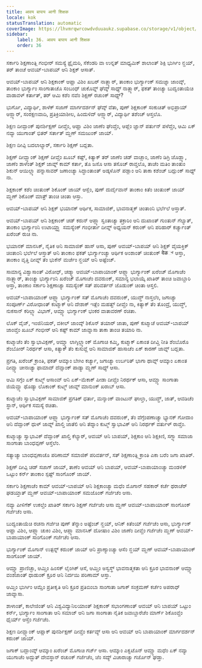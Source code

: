 ```yaml
---
title: आवय बापाय आनी शिक्षक
locale: kok
statusTranslation: automatic
coverImage: https://lhvmrqwrcowdvduuaukz.supabase.co/storage/v1/object/public/strapi-uploads/small_cover-educacion-fundamental.webp-2d51a7828a2b1309555be27f7e2a61a0.webp
sidebar:
    label: 36. आवय बापाय आनी शिक्षक
    order: 36
---
```

ಸರ್ಕಾರಿ ಶಿಕ್ಷಣಾಂತ್ಲಿ ಗಂಭೀರ್ ಸಮಸ್ಯೆ ಪ್ರೈಮರಿ, ಸೆಕೆಂಡರಿ ವಾ ಉನ್ನತ್ ಮಾಧ್ಯಮಿಕ್ ಶಾಲಾಂತ್ ಶಿಕ್ಪಿ ಭುರ್ಗಿಂ ನ್ಹಯ್, ತರ್ ತಾಂಚೆ ಆವಯ್-ಬಾಪಯ್ ಆನಿ ಶಿಕ್ಷಕ್ ಆಸಾತ್.

ಆವಯ್-ಬಾಪಯ್ ಆನಿ ಶಿಕ್ಷಕಾಂಕ್ ಆಪ್ಣಾ ವಿಶಿಂ ಖಬರ್ ನಾತ್ಲ್ಯಾರ್, ತಾಂಕಾಂ ಭುರ್ಗ್ಯಾಂಕ್ ಸಮಜ್ನಾ ಜಾಂವ್ಕ್, ತಾಂಕಾಂ ಭುರ್ಗ್ಯಾಂ ಸಾಂಗಾತಾಚೊ ಸಂಬಂಧ್ ಚುಕೊವ್ನ್ ಘೆವ್ಕ್ ಸಾಧ್ಯ್ ನಾತ್ಲ್ಯಾರ್, ಫಕತ್ ತಾಂಚ್ಯಾ ಬುದ್ವಂತಾಯೆಚಿ ವಾಡಾವಳ್ ಕರ್ತಾತ್, ತರ್ ಆಮಿ ಕಶೆಂ ನವೆಂ ಶಿಕ್ಷಣ್ ರಚುಂಕ್ ಸಾಧ್ಯ್?

ಭುರ್ಗೊ, ವಿದ್ಯಾರ್ಥಿ, ಶಾಳೆಕ್ ಸಜಾಗ್ ಮಾರ್ಗದರ್ಶನ್ ಘೆವ್ಕ್ ವೆತಾ, ಪುಣ್ ಶಿಕ್ಷಕಾಂಕ್ ಸಂಕುಚಿತ್ ಅಭಿಪ್ರಾಯ್ ಆಸ್ಲ್ಯಾರ್, ಸಂರಕ್ಷಣವಾದಿ, ಪ್ರತಿಕ್ರಿಯಾಶೀಲ, ಹಿಂದುಳಿದ್ ಆಸ್ಲ್ಯಾರ್, ವಿದ್ಯಾರ್ಥಿ ತಶೆಂಚ್ ಆಸ್ತಲೊ.

ಶಿಕ್ಷಣ ದೀವ್ಪಾಂಕ್ ಪುನರ್ಶಿಕ್ಷಣ್ ದೀವ್ಚೆಂ, ಆಪ್ಣಾ ವಿಶಿಂ ಜಾಣೆಂ ಘೆಂವ್ಚೆಂ, ಆಪ್ಲೆಂ ಜ್ಞಾನ್ ಪರ್ತುನ್ ಪಳೆವ್ಚೆಂ, ಆಮಿ ಏಕ್ ನವ್ಯಾ ಯುಗಾಂತ್ ಭಿತರ್ ಸರ್ತಾತ್ ಮ್ಹಣ್ ಸಮಜುಂಕ್ ಜಾಯ್.

ಶಿಕ್ಷಣ ದೀವ್ಪಿ ಬದಲಾಲ್ಯಾರ್, ಸರ್ಕಾರಿ ಶಿಕ್ಷಣ್ ಬದ್ಲತಾ.

ಶಿಕ್ಷಣ್ ದೀವ್ಪ್ಯಾಂಕ್ ಶಿಕ್ಷಣ್ ದೀವ್ಚೆಂ ಖೂಬ್ ಕಷ್ಟ್, ಕಿತ್ಯಾಕ್ ತರ್ ಜಾಣೆಂ ಚಡ್ ವಾಚ್ಲಾಂ, ಜಾಣೆಂ ಡಿಗ್ರಿ ಜೊಡ್ಲ್ಯಾ, ಜಾಣೆಂ ಶಾಳೆಂತ್ ಶಿಕ್ಷಕ್ ಜಾವ್ನ್ ಕಾಮ್ ಕರ್ತಾ, ತೊ ಜಸೊ ಆಸಾ ತಸೊಚ್ ರಾವ್ತಲೊ, ತಾಚೆಂ ಮತಿಂ ತಾಂತುಂ ಶಿಕುನ್ ಆಯಿಲ್ಲ್ಯಾ ಪನ್ನಾಸಾವರ್ ಜಣಾಂಚ್ಯಾ ಸಿದ್ಧಾಂತಾಂತ್ ಅಡ್ಕಳೊನ್ ಪಡ್ಲಾಂ ಆನಿ ತಾಕಾ ಕಶೆಂಚ್ ಬದ್ಲುಂಕ್ ಸಾಧ್ಯ್ ನಾ.

ಶಿಕ್ಷಕಾಂಕ್ ಕಶೆಂ ಚಿಂತುಂಕ್ ಶಿಕೊಂಕ್ ಜಾಯ್ ಆಸ್ಲೆಂ, ಪುಣ್ ದುರ್ದೈವಾನ್ ತಾಂಕಾಂ ಕಿತೆಂ ಚಿಂತುಂಕ್ ಜಾಯ್ ಮ್ಹಣ್ ಶಿಕೊಂಕ್ ಮಾತ್ರ್ ತಾಂಚಿ ಚಿಂತಾ ಆಸ್ತಾ.

ಆವಯ್-ಬಾಪಯ್ ಆನಿ ಶಿಕ್ಷಕ್ ಭಯಾನಕ್ ಆರ್ಥಿಕ, ಸಾಮಾಜಿಕ್, ಭಾವನಾತ್ಮಕ್ ಚಿಂತಾಂನಿ ಭರ್ಲೆಲೆ ಆಸ್ತಾತ್.

ಆವಯ್-ಬಾಪಯ್ ಆನಿ ಶಿಕ್ಷಕಾಂಕ್ ಚಡ್ ಕರುನ್ ಆಪ್ಲ್ಯಾ ಸ್ವಂತಾಚ್ಯಾ ತಕ್ರಾರಿಂ ಆನಿ ದುಖಾಂತ್ ಗುಂತುನ್ ಗೆಲ್ಯಾತ್, ತಾಂಕಾಂ ಭುರ್ಗ್ಯಾಂನಿ ಉಟಾಯ್ಲ್ಲ್ಯಾ ಸಮಸ್ಯೆಂಕ್ ಗಂಭೀರ್ತಾ ದೀವ್ನ್ ಅಧ್ಯಯನ್ ಕರುಂಕ್ ಆನಿ ಪರಿಹಾರ್ ಕರ್ಚ್ಯಾಂತ್ ಖರೆಂಚ್ ರುಚಿ ನಾ.

ಭಯಾನಕ್ ಮಾನಸಿಕ್, ನೈತಿಕ ಆನಿ ಸಾಮಾಜಿಕ್ ಹಾಸ್ ಆಸಾ, ಪುಣ್ ಆವಯ್-ಬಾಪಯ್ ಆನಿ ಶಿಕ್ಷಕ್ ವೈಯಕ್ತಿಕ್ ಚಿಂತಾಂನಿ ಭರ್ಲೆಲೆ ಆಸ್ತಾತ್ ಆನಿ ತಾಂಕಾಂ ಫಕತ್ ಭುರ್ಗ್ಯಾಂಚ್ಯಾ ಆರ್ಥಿಕ ಅಂಶಾಂತ್ ಚಿಂತುಂಕ್ वेळ್ ಆಸ್ತಾ, ತಾಂಕಾಂ ವೃತ್ತಿ ದೀವ್ನ್ ತೆಂ ಭುಕೆನ್ ಮರ್ಚೆಂ ನ್ಹಯ್ ಆನಿ ಅಷ್ಟೆಂಚ್.

ಸಾಮಾನ್ಯ ವಿಶ್ವಾಸಾಂತ್ ವಿರೋಧ್, ಚಡ್ಶ್ಯಾ ಆವಯ್-ಬಾಪಾಯಾಂಕ್ ಆಪ್ಲ್ಯಾ ಭುರ್ಗ್ಯಾಂಕ್ ಖರೆಂಚ್ ಮೊಗಾಚೆಂ ನಾತ್ಲ್ಯಾರ್, ತಾಂಚ್ಯಾ ಭುರ್ಗ್ಯಾಂನಿ ಖರೆಂಚ್ ಮೊಗಾಚೆಂ ದವರುಂಕ್, ಸಮಾನ್ಯ ಭಲಾಯ್ಕೆ ಖಾತಿರ್ ತಾಂಚಿ ಜವಾಬ್ದಾರಿ ಆಸ್ತಾ, ತಾಂಕಾಂ ಸರ್ಕಾರಿ ಶಿಕ್ಷಣಾಚ್ಯಾ ಸಮಸ್ಯೆಂಕ್ ಸತ್ ಪರಿವರ್ತನ್ ಜೊಡುಂಕ್ ಚಿಂತಾ ಆಸ್ತಲಿ.

ಆವಯ್-ಬಾಪಾಯಾಂಕ್ ಆಪ್ಲ್ಯಾ ಭುರ್ಗ್ಯಾಂಕ್ ಸತ್ ಮೊಗಾಚೆಂ ದವರುಂಕ್, ಯುದ್ಧ್ ನಾಸ್ತಲೆಂ, ಜಗಾಚ್ಯಾ ಸಂಪೂರ್ಣ್ ವಿರೋಧಾಂತ್ ಕುಟ್ಮಾಕ್ ಆನಿ ದೇಶಾಕ್ ಇತ್ಲೆಂ ಮಹತ್ವ್ ದೀವ್ಚೆಂ ನಾ, ಕಿತ್ಯಾಕ್ ತೆಂ ತೊಂದ್ರೆ, ಯುದ್ಧ್, ನುಕಸಾನ್ ಕರಿಲ್ಲ್ಯಾ ವಿಭಾಗ್, ಆಮ್ಚ್ಯಾ ಭುರ್ಗ್ಯಾಂಕ್ ಭಂಕರ ವಾತಾವರಣ್ ರಚಿತಾ.

ಲೊಕ್ ವೈಜ್, ಇಂಜಿನಿಯರ್, ವಕೀಲ್ ಜಾಂವ್ಕ್ ಶಿಕೊನ್ ತಯಾರ್ ಜಾತಾ, ಪುಣ್ ಕುಟ್ಮಾಚೆ ಆವಯ್-ಬಾಪಯ್ ಜಾಂವ್ಚೆಂ ಖೂಬ್ ಗಂಭೀರ್ ಆನಿ ಕಷ್ಟ್ ಕಾಮ್ ಜಾವ್ನಾಸಾ ತಾಕಾ ತಾಂಚಿ ತಯಾರಿ ನಾ.

ಕುಟ್ಮಾಚೆಂ ತೆಂ ಸ್ವಾಭಾವಿಕ್ಪಣ್, ಆಮ್ಚ್ಯಾ ಲಾಗ್ಶಿಲ್ಲ್ಯಾಂಕ್ ಮೊಗಾಚಿ ಕಮ್ಮಿ, ಕುಟ್ಮಾಕ್ ಏಕಾಂತ ದೀವ್ಚಿ ನೀತಿ ಶೆಂಬೊರೊ ಶೆಂಬೋರ್ ನಿರರ್ಥಕ್ ಆಸಾ, ಕಿತ್ಯಾಕ್ ತೆಂ ಕುಸುವ್ಣೆ ಆನಿ ಸಾಮಾಜಿಕ್ ಹಾಸಾಚೆಂ ಏಕ್ ಕಾರಣ್ ಜಾವ್ನ್ ಬದ್ಲತಾ.

ಪ್ರಗತಿ, ಖರೆಂಚ್ ಕ್ರಾಂತಿ, ಫಕತ್ ಆಮ್ಕಾಂ ಬೇಗಿಂ ಕರ್ಚ್ಯಾ, ಜಗಾಚ್ಯಾ ಉರ್ಬರಿತ್ ಭಾಗಾ ಥಾವ್ನ್ ಆಮ್ಕಾಂ ಏಕಾಂತ ದೀವ್ಚ್ಯಾ ಚೀನಾಚ್ಯಾ ಫಾಮಾದ್ ದೆವ್ಸಾಂಕ್ ಪಾಡ್ಯಾ ಮ್ಹಣ್ ಸಾಧ್ಯ್ ಆಸಾ.

ಆಮಿ ಸಗ್ಳೆಂ ಏಕ್ ಕುಟ್ಮ್ ಆಸಾಂವ್ ಆನಿ ಏಕ್-ಮೆಕಾಕ್ ಪೀಡಾ ದೀವ್ಚೆಂ ನಿರರ್ಥಕ್ ಆಸಾ, ಆಮ್ಚ್ಯಾ ಸಾಂಗಾತಾ ಜಿಯೆವ್ಚ್ಯಾ ಥೊಡ್ಯಾ ಲೊಕಾಂಕ್ ಕುಟ್ಮ್ ಜಾವ್ನ್ ಮಾನುಂಕ್ ಖರಾಬ್ ಆಸಾ.

ಕುಟ್ಮಾಚೆಂ ಸ್ವಾಭಾವಿಕ್ಪಣ್ ಸಾಮಾಜಿಕ್ ಪ್ರಗತಿಕ್ ಧರ್ತಾ, ಮನ್ಶಾಂಕ್ ವಾಂಟುನ್ ಘಾಲ್ತಾ, ಯುದ್ಧ್, ಜಾತ್, ಆವಡಿಚೆಂ ಸ್ಥಾನ್, ಆರ್ಥಿಕ ಸಮಸ್ಯೆ ರಚಿತಾ.

ಆವಯ್-ಬಾಪಾಯಾಂಕ್ ಆಪ್ಲ್ಯಾ ಭುರ್ಗ್ಯಾಂಕ್ ಸತ್ ಮೊಗಾಚೆಂ ದವರುಂಕ್, ತೆಂ ವೆಗ್ಳೆಂಪಣಾಚ್ಯಾ ಭ್ಯಾನಕ್ ಗೋದಾಂ ಆನಿ ದೆವ್ಸಾಂಕ್ ಧುಳ್ ಜಾವ್ನ್ ಖಾಲ್ತಿ ಜಾತೆಲಿ ಆನಿ ತೆದ್ನಾಂ ಕುಟ್ಮ್ ಸ್ವಾಭಾವಿಕ್ ಆನಿ ನಿರರ್ಥಕ್ ವರ್ತುಳ್ ರಾವ್ಚೆಂ.

ಕುಟ್ಮಾಚ್ಯಾ ಸ್ವಾಭಾವಿಕ್ ದೆವ್ಸಾಂಕ್ ಖಾಲ್ತಿ ಕೆಲ್ಯಾರ್, ಆವಯ್ ಆನಿ ಬಾಪಯ್, ಶಿಕ್ಷಕಾಂ ಆನಿ ಶಿಕ್ಷಕಿಣಿ, ಸಗ್ಳ್ಯಾ ಸಮಾಜಾ ಸಾಂಗಾತಾ ಬಾಂಧವ್ಪಣ್ ಆಸ್ತೆಲೆಂ.

ಸತ್ಯಾಚ್ಯಾ ಬಾಂಧವ್ಪಣಾಚೊ ಪರಿಣಾಮ್ ಸಮಾಜಿಕ್ ಪರಿವರ್ತನ್, ಸತ್ ಶಿಕ್ಷಣಾಂತ್ಲಿ ಕ್ರಾಂತಿ ಎಕಾ ಬರೆಂ ಜಗಾ ಖಾತಿರ್.

ಶಿಕ್ಷಣ್ ದೀವ್ಪಿ ಚಡ್ ಸಜಾಗ್ ಜಾಯ್, ತಾಣೆಂ ಆವಯ್ ಆನಿ ಬಾಪಯ್, ಆವಯ್-ಬಾಪಾಯಾಂಚ್ಯಾ ಮಂಡಳಿಕ್ ಒಟ್ಟುಂ ಕರ್ನ್ ತಾಂಕಾಂ ಸ್ಪಷ್ಟ್ ಸಾಂಗೊಂಕ್ ಜಾಯ್.

ಸರ್ಕಾರಿ ಶಿಕ್ಷಣಾಚೆಂ ಕಾಮ್ ಆವಯ್-ಬಾಪಯ್ ಆನಿ ಶಿಕ್ಷಕಾಂಚ್ಯಾ ಮಧೆಂ ಮೊಗಾನ್ ಸಹಕಾರ್ ಕರ್ಚೆ ಥರಾಚೆರ್ ಘಡಯ್ತಾತ್ ಮ್ಹಣ್ ಆವಯ್-ಬಾಪಾಯಾಂಕ್ ಸಮಜೊಂಕ್ ಗರ್ಜೆಚೆಂ ಆಸಾ.

ನವ್ಯಾ ಪೀಳಿಗೆಕ್ ಉಕಲ್ಚೆಂ ಖಾತಿರ್ ಸರ್ಕಾರಿ ಶಿಕ್ಷಣ್ ಗರ್ಜೆಚೆಂ ಆಸಾ ಮ್ಹಣ್ ಆವಯ್-ಬಾಪಾಯಾಂಕ್ ಸಾಂಗೊಂಕ್ ಗರ್ಜೆಚೆಂ ಆಸಾ.

ಬುದ್ವಂತಾಯೆಚಿ ರಚನಾ ಗರ್ಜೆಚಿ ಪುಣ್ ತೆನ್ನಾಂ ಅಷ್ಟೆಂಚ್ ನ್ಹಯ್, ಆನಿಕ್ ಕಿತೆಂಯ್ ಗರ್ಜೆಚೆಂ ಆಸಾ, ಭುರ್ಗ್ಯಾಂಕ್ ಆಪ್ಣಾ ವಿಶಿಂ, ಆಪ್ಲ್ಯಾ ಚುಕಿಂ ವಿಶಿಂ, ಆಪ್ಲ್ಯಾ ಮಾನಸಿಕ್ ದೋಷಾಂ ವಿಶಿಂ ಜಾಣೆಂ ದೀವ್ಚೆಂ ಗರ್ಜೆಚೆಂ ಮ್ಹಣ್ ಆವಯ್-ಬಾಪಾಯಾಂಕ್ ಸಾಂಗೊಂಕ್ ಗರ್ಜೆಚೆಂ ಆಸಾ.

ಭುರ್ಗ್ಯಾಂಕ್ ಮೊಗಾನ್ ಉತ್ಪನ್ನ್ ಕರುಂಕ್ ಜಾಯ್ ಆನಿ ಪ್ರಾಣ್ಯಾಂಚ್ಯಾ ಆಸೆಂ ನ್ಹಯ್ ಮ್ಹಣ್ ಆವಯ್-ಬಾಪಾಯಾಂಕ್ ಸಾಂಗೊಂಕ್ ಜಾಯ್.

ಆಮ್ಚ್ಯಾ ಪ್ರಾಣಿಚ್ಛಾ, ಆಮ್ಚಿಂ ಹಿಂಸಕ್ ಲೈಂಗಿಕ್ ಆಸೆ, ಆಮ್ಚಿಂ ಅಸ್ವಸ್ಥ್ ಭಾವನಾತ್ಮಕತಾ ಆನಿ ಕ್ರೂರ ಭಾವನಾಂಕ್ ಆಮ್ಚ್ಯಾ ವಂಶಜಾಂತ್ ಧಾಡುಂಕ್ ಕ್ರೂರ ಆನಿ ನಿರ್ದಯಿ ಪರಿಣಾಮ್ ಆಸ್ತಾ.

ಆಮ್ಚಿಂ ಭುರ್ಗಿಂ ಆಮ್ಚೆಂ ಪ್ರತೀಕೃತಿ ಆನಿ ಕ್ರೂರ ಪ್ರತಿಬಿಂಬಾ ಸಾಂಗಾತಾ ಜಗಾಕ್ ಸಂಕ್ರಮಣ್ ಕರ್ಚೆಂ ಅಪರಾಧ್ ಜಾವ್ನಾಸಾ.

ಶಾಳಾಂತ್, ಕಾಲೇಜಿಂತ್ ಆನಿ ವಿಶ್ವವಿದ್ಯಾನಿಲಯಾಂತ್ ಶಿಕ್ಷಕಾಂಕ್ ಸಭಾಂಗಣಾಂತ್ ಆವಯ್ ಆನಿ ಬಾಪಯ್ ಒಟ್ಟುಂ ಕರ್ನ್, ಭುರ್ಗ್ಯಾಂ ಸಾಂಗಾತಾ ಆನಿ ಸಮಾಜ್ ಆನಿ ಜಗಾ ಸಾಂಗಾತಾ ನೈತಿಕ ಜವಾಬ್ದಾರೆಚೆಂ ಮಾರ್ಗ್ ಶಿಕೊಂವ್ಚೆಂ ಧೈರ್ಯ್ ಆಸ್ಚೆಂ ಗರ್ಜೆಚೆಂ.

ಶಿಕ್ಷಣ ದೀವ್ಪ್ಯಾಂಕ್ ಆಪ್ಣಾಕ್ ಪುನರ್ಶಿಕ್ಷಣ್ ದೀವ್ಚೆಂ ಕರ್ತವ್ಯ್ ಆಸಾ ಆನಿ ಆವಯ್ ಆನಿ ಬಾಪಾಯಾಂಕ್ ಮಾರ್ಗದರ್ಶನ್ ಕರುಂಕ್ ಜಾಯ್.

ಜಗಾಕ್ ಬದ್ಲಾಂವ್ಕ್ ಆಮ್ಕಾಂ ಖರೆಂಚ್ ಮೊಗಾಚಿ ಗರ್ಜ್ ಆಸಾ. ಆಮ್ಕಾಂ ಎಕ್ವಟೊನ್ ಆಮ್ಚ್ಯಾ ಮಧೆಂ ಏಕ್ ನವ್ಯಾ ಯುಗಾಚೆಂ ಅದ್ಭುತ್ ದೇವಸ್ಥಾನ್ ರಚುಂಕ್ ಗರ್ಜೆಚೆಂ, ಜೆಂ ಸದ್ಯ್ ವಿಚಾರಾಚ್ಯಾ ಗರ್ಜೊನ್ ಘಡ್ತಾ.

